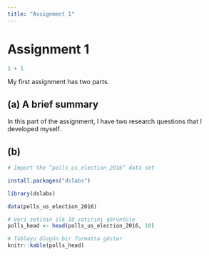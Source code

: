 ---
title: "Assignment 1"
---

# Assignment 1

```{r}
1 + 1
```

My first assignment has two parts.

## (a) A brief summary

In this part of the assignment, I have two research questions that I developed myself.

## (b)

```{r}
# Import the “polls_us_election_2016” data set

install.packages("dslabs")

library(dslabs)

data(polls_us_election_2016)

# Veri setinin ilk 10 satırını görüntüle
polls_head <- head(polls_us_election_2016, 10)

# Tabloyu düzgün bir formatta göster
knitr::kable(polls_head)

```
